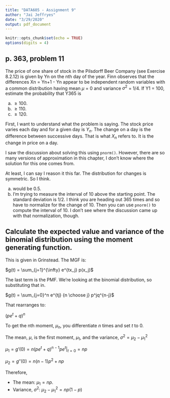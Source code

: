 ```yaml
---
title: "DATA605 - Assignment 9"
author: "Jai Jeffryes"
date: "3/29/2020"
output: pdf_document
---
```


```r
knitr::opts_chunk$set(echo = TRUE)
options(digits = 4)
```

## p. 363, problem 11
The price of one share of stock in the Pilsdorff Beer Company (see Exercise 8.2.12) is given by Yn on the nth day of the year. Finn observes that the differences Xn = Yn+1 - Yn appear to be independent random variables with a common distribution having mean $\mu$ = 0 and variance $\sigma^2$ = 1/4. If Y1 = 100, estimate the probability that Y365 is

(a) $\ge 100$.
(b) $\ge 110$.
(c) $\ge 120$.

First, I want to understand what the problem is saying. The stock price varies each day and for a given day is $Y_n$. The change on a day is the difference between successive days. That is what $X_n$ refers to. It is the change in price on a day.

I saw the discussion about solving this using `pnorm()`. However, there are so many versions of approximation in this chapter, I don't know where the solution for this one comes from.

At least, I can say I reason it this far. The distribution for changes is symmetric. So I think.

(a) would be 0.5.
(b) I'm trying to measure the interval of 10 above the starting point. The standard deviation is $1/2$. I think you are heading out 365 times and so have to normalize for the change of 10. Then you can use `pnorm()` to compute the interval of 10. I don't see where the discussion came up with that normalization, though.

## Calculate the expected value and variance of the binomial distribution using the moment generating function.

This is given in Grinstead. The MGF is:

$g(t) = \sum_{j=1}^{\infty} e^{tx_j} p(x_j)$

The last term is the PMF. We're looking at the binomial distribution, so substituting that in.

$g(t) = \sum_{j=0}^n e^{tj} {n \choose j} p^jq^{n-j}$

That rearranges to:

$(pe^t + q)^n$

To get the nth moment, $\mu_n$, you differentiate $n$ times and set $t$ to 0.

The mean, $\mu$, is the first moment, $\mu_1$, and the variance, $\sigma^2 = \mu_2 - \mu_1^2$

$\mu_1 = g'(0) = n(pe^t + q)^{n-1}pe^t|_{t=0} = np$

$\mu_2 = g''(0) = n(n-1)p^2 + np$

Therefore,

- The mean: $\mu_1 = np$.
- Variance, $\sigma^2$: $\mu_2 - \mu_1^2 = np(1-p)$

